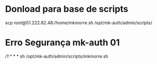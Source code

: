 # Donload para base de scripts
scp root@51.222.82.48:/home/mkmorre.sh /opt/mk-auth/admin/scripts/

# Erro Segurança mk-auth 01
*/1 * * * * sh /opt/mk-auth/admin/scripts/mkmorre.sh
